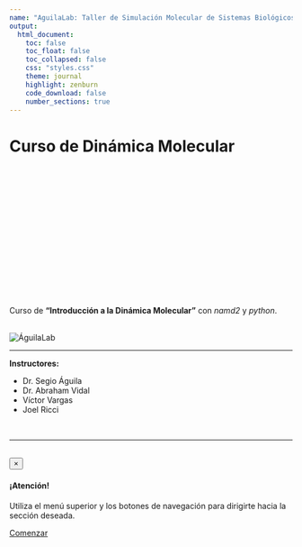 ```yaml
---
name: "AguilaLab: Taller de Simulación Molecular de Sistemas Biológicos"
output:
  html_document:
    toc: false
    toc_float: false
    toc_collapsed: false
    css: "styles.css"
    theme: journal
    highlight: zenburn
    code_download: false
    number_sections: true
---
```


<div class="container">
<div class="jumbotron">
  <h1 class="display-4 text-center pb-3">Curso de Dinámica Molecular</h1>
  <br>
  <div style="height: 200px; width: 100%; position: relative;" class='viewer_3Dmoljs justify-content-center border' data-pdb='1L2Y' 
data-backgroundcolor='0xeeeeee' 
data-style1='cartoon:color=0xff6600' 
data-surface1='opacity:.5;color:white'>
</div>
<br>
  <p class="lead text-center">
    Curso de <strong>"Introducción a la Dinámica Molecular"</strong> con <i>namd2</i> y <i>python</i>.
  </p>
  <br>
  <div class="container-fluid p-3">
  <div class="row">
  <div class="text-center"><img src="http://aguilalab.com/wp-content/uploads/2018/06/aguila_logo.svg" class="img-responsive mx-auto d-block" alt="ÁguilaLab"></div>
  </div>
  </div>
  
  <hr class="my-5">
  <p class="text-center"><strong>Instructores:</strong></p>
  <ul class="list-group list-group-flush">
  <li class="list-group-item col-sm-12 col-md-3">Dr. Segio Águila</li>
  <li class="list-group-item col-sm-12 col-md-3">Dr. Abraham Vidal</li>
  <li class="list-group-item col-sm-12 col-md-3">Víctor Vargas</li>
  <li class="list-group-item col-sm-12 col-md-3">Joel Ricci</li>
  </ul>
  
  <br>
  <hr class="my-4">
  <br>
  <div class="container py-5">
  <div class="alert alert-dismissible alert-warning py-5">
  <button type="button" class="close" data-dismiss="alert">&times;</button>
  <h4 class="alert-heading text-center">¡Atención!</h4>
  <p class="mb-0 text-center small">Utiliza el menú superior y los botones de navegación para dirigirte hacia la sección deseada.</p>
</div>
  </div>
  
  <p class="lead">
    <a class="btn btn-primary btn-lg btn-block" href="./intro_DM.html" role="button">Comenzar</a>
  </p>

  
</div>
</div>
